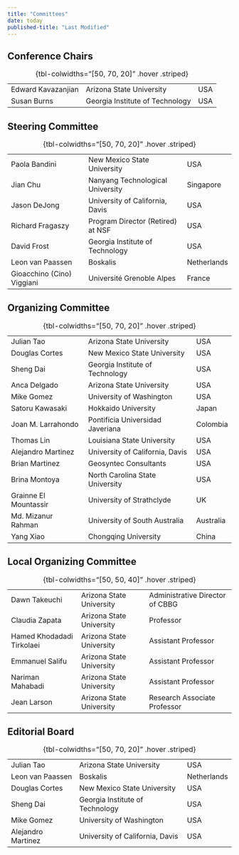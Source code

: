 ```yaml
---
title: "Committees"
date: today
published-title: "Last Modified"
---
```


## Conference Chairs

|                |                                 |         |
|----------------|---------------------------------|---------|
| Edward Kavazanjian | Arizona State University        | USA     |
| Susan Burns    | Georgia Institute of Technology | USA     |

: {tbl-colwidths="[50, 70, 20]" .hover .striped}

## Steering Committee

|                            |                                   |             |
|----------------------------|-----------------------------------|-------------|
| Paola Bandini              | New Mexico State University       | USA         |
| Jian Chu                   | Nanyang Technological University  | Singapore   |
| Jason DeJong               | University of California, Davis   | USA         |
| Richard Fragaszy           | Program Director (Retired) at NSF | USA         |
| David Frost                | Georgia Institute of Technology   | USA         |
| Leon van Paassen           | Boskalis                          | Netherlands |
| Gioacchino (Cino) Viggiani | Université Grenoble Alpes         | France      |

: {tbl-colwidths="[50, 70, 20]" .hover .striped}

## Organizing Committee 

|                       |                                  |           |
|-----------------------|----------------------------------|-----------|
| Julian Tao            | Arizona State University         | USA       |
| Douglas Cortes        | New Mexico State University      | USA       |
| Sheng Dai             | Georgia Institute of Technology  | USA       |
| Anca Delgado          | Arizona State University         | USA       |
| Mike Gomez            | University of Washington         | USA       |
| Satoru Kawasaki       | Hokkaido University              | Japan     |
| Joan M. Larrahondo    | Pontificia Universidad Javeriana | Colombia  |
| Thomas Lin            | Louisiana State University       | USA       |
| Alejandro Martinez    | University of California, Davis  | USA       |
| Brian Martinez        | Geosyntec Consultants            | USA       |
| Brina Montoya         | North Carolina State University  | USA       |
| Grainne El Mountassir | University of Strathclyde        | UK        |
| Md. Mizanur Rahman    | University of South Australia    | Australia |
| Yang Xiao             | Chongqing University             | China     |

: {tbl-colwidths="[50, 70, 20]" .hover .striped}

## Local Organizing Committee

|                           |                          |                                 |
|---------------------------|--------------------------|---------------------------------|
| Dawn Takeuchi             | Arizona State University | Administrative Director of CBBG |
| Claudia Zapata            | Arizona State University | Professor                       |
| Hamed Khodadadi Tirkolaei | Arizona State University | Assistant Professor             |
| Emmanuel Salifu           | Arizona State University | Assistant Professor             |
| Nariman Mahabadi          | Arizona State University | Assistant Professor             |
| Jean Larson               | Arizona State University | Research Associate Professor    |

: {tbl-colwidths="[50, 50, 40]" .hover .striped}

## Editorial Board

|                    |                                 |             |
|--------------------|---------------------------------|-------------|
| Julian Tao         | Arizona State University        | USA         |
| Leon van Paassen   | Boskalis                        | Netherlands |
| Douglas Cortes     | New Mexico State University     | USA         |
| Sheng Dai          | Georgia Institute of Technology | USA         |
| Mike Gomez         | University of Washington        | USA         |
| Alejandro Martinez | University of California, Davis | USA         |

: {tbl-colwidths="[50, 70, 20]" .hover .striped}
